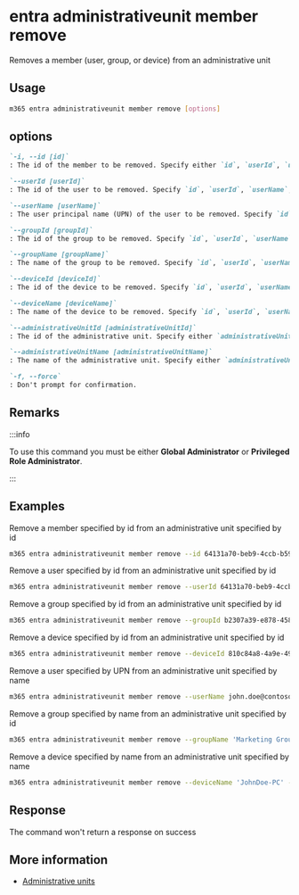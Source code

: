 
# entra administrativeunit member remove

Removes a member (user, group, or device) from an administrative unit

## Usage

```sh
m365 entra administrativeunit member remove [options]
```

## options

```md definition-list
`-i, --id [id]`
: The id of the member to be removed. Specify either `id`, `userId`, `userName`, `groupId`, `groupName`, `deviceId` or `deviceName`.

`--userId [userId]`
: The id of the user to be removed. Specify `id`, `userId`, `userName`, `groupId`, `groupName`, `deviceId` or `deviceName`.

`--userName [userName]`
: The user principal name (UPN) of the user to be removed. Specify `id`, `userId`, `userName`, `groupId`, `groupName`, `deviceId` or `deviceName`.

`--groupId [groupId]`
: The id of the group to be removed. Specify `id`, `userId`, `userName`, `groupId`, `groupName`, `deviceId` or `deviceName`.

`--groupName [groupName]`
: The name of the group to be removed. Specify `id`, `userId`, `userName`, `groupId`, `groupName`, `deviceId` or `deviceName`.

`--deviceId [deviceId]`
: The id of the device to be removed. Specify `id`, `userId`, `userName`, `groupId`, `groupName`, `deviceId` or `deviceName`.

`--deviceName [deviceName]`
: The name of the device to be removed. Specify `id`, `userId`, `userName`, `groupId`, `groupName`, `deviceId` or `deviceName`.

`--administrativeUnitId [administrativeUnitId]`
: The id of the administrative unit. Specify either `administrativeUnitId` or `administrativeUnitName` but not both.

`--administrativeUnitName [administrativeUnitName]`
: The name of the administrative unit. Specify either `administrativeUnitId` or `administrativeUnitName` but not both.

`-f, --force`
: Don't prompt for confirmation.
```

<Global />

## Remarks

:::info

To use this command you must be either **Global Administrator** or **Privileged Role Administrator**.

:::

## Examples

Remove a member specified by id from an administrative unit specified by id

```sh
m365 entra administrativeunit member remove --id 64131a70-beb9-4ccb-b590-4401e58446ec --administrativeUnitId 03c4c9dc-6f0c-4c4f-a4e6-0c9ed80f54c7
```

Remove a user specified by id from an administrative unit specified by id

```sh
m365 entra administrativeunit member remove --userId 64131a70-beb9-4ccb-b590-4401e58446ec --administrativeUnitId 03c4c9dc-6f0c-4c4f-a4e6-0c9ed80f54c7
```

Remove a group specified by id from an administrative unit specified by id

```sh
m365 entra administrativeunit member remove --groupId b2307a39-e878-458b-bc90-03bc578531d6 --administrativeUnitId 03c4c9dc-6f0c-4c4f-a4e6-0c9ed80f54c7
```

Remove a device specified by id from an administrative unit specified by id

```sh
m365 entra administrativeunit member remove --deviceId 810c84a8-4a9e-49e6-bf7d-12d183f40d01 --administrativeUnitId 03c4c9dc-6f0c-4c4f-a4e6-0c9ed80f54c7
```

Remove a user specified by UPN from an administrative unit specified by name

```sh
m365 entra administrativeunit member remove --userName john.doe@contoso.com --administrativeUnitName 'Marketing Division'
```

Remove a group specified by name from an administrative unit specified by id

```sh
m365 entra administrativeunit member remove --groupName 'Marketing Group' --administrativeUnitId 03c4c9dc-6f0c-4c4f-a4e6-0c9ed80f54c7
```

Remove a device specified by name from an administrative unit specified by name

```sh
m365 entra administrativeunit member remove --deviceName 'JohnDoe-PC' --administrativeUnitName 'Marketing Division'
```

## Response

The command won't return a response on success

## More information

- [Administrative units](https://learn.microsoft.com/entra/identity/role-based-access-control/administrative-units)